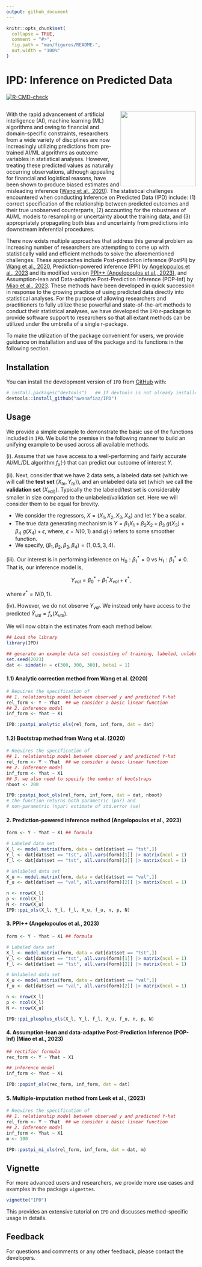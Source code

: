 ```yaml
---
output: github_document
---
```


<!-- README.md is generated from README.Rmd. Please edit that file -->

```r
knitr::opts_chunk$set(
  collapse = TRUE,
  comment = "#>",
  fig.path = "man/figures/README-",
  out.width = "100%"
)
```

# IPD: Inference on Predicted Data

<!-- badges: start -->
[![R-CMD-check](https://github.com/awanafiaz/IPD/actions/workflows/R-CMD-check.yaml/badge.svg)](https://github.com/awanafiaz/IPD/actions/workflows/R-CMD-check.yaml)
<!-- badges: end -->

## <img src="man/figures/IPD_LOGO.png" align="right" height="200" style="float:right; height:200px;">

With the rapid advancement of artificial intelligence (AI), machine learning (ML) algorithms and owing to financial and domain-specific constraints, researchers from a wide variety of disciplines are now increasingly utilizing predictions from pre-trained AI/ML algorithms as outcome variables in statistical analyses. However, treating these predicted values as naturally occurring observations, although appealing for financial and logistical reasons, have been shown to produce biased estimates and misleading inference ([Wang et al., 2020](https://www.pnas.org/doi/suppl/10.1073/pnas.2001238117)). The statistical challenges encountered when conducting Inference on Predicted Data (IPD) include: (1) correct specification of the relationship between predicted outcomes and their true unobserved counterparts, (2) accounting for the robustness of AI/ML models to resampling or uncertainty about the training data, and (3) appropriately propagating both bias and uncertainty from predictions into downstream inferential procedures.

There now exists multiple approaches that address this general problem as increasing number of researchers are attempting to come up with statistically valid and efficient methods to solve the aforementioned challenges. These approaches include Post-prediction inference (PostPI) by [Wang et al., 2020](https://www.pnas.org/doi/suppl/10.1073/pnas.2001238117), Prediction-powered inference (PPI) by [Angelopoulos et al., 2023](https://www.science.org/doi/10.1126/science.adi6000) and its modified version  [PPI++ (Angelopoulos et al., 2023)](https://arxiv.org/abs/2311.01453), and Assumption-lean and Data-adaptive Post-Prediction Inference (POP-Inf) by [Miao et al., 2023](https://arxiv.org/abs/2311.14220). These methods have been developed in quick succession in response to the growing practice of using predicted data directly into statistical analyses. For the purpose of allowing researchers and practitioners to fully utilize these powerful and state-of-the-art methods to conduct their statistical analyses, we have developed the `IPD` r-package to provide software support to researchers so that all extant methods can be utilized under the umbrella of a single r-package. 

To make the utilization of the package convenient for users, we provide guidance on installation and use of the package and its functions in the following section. 

## Installation

You can install the development version of `IPD` from [GitHub](https://github.com/) with:

```r
# install.packages("devtools")   ## If devtools is not already installed
devtools::install_github("awanafiaz/IPD")
```

## Usage

We provide a simple example to demonstrate the basic use of the functions included in `IPD`. We build the premise in the following manner to build an unifying example to be used across all available methods.

(i). Assume that we have access to a well-performing and fairly accurate AI/ML/DL algorithm $f_{\text{x}}(\cdot)$ that can predict our outcome of interest $Y$.

(ii). Next, consider that we have 2 data sets, a labeled data set (which we will call the **test set** $(X_{te}, Y_{te})$), and an unlabeled data set (which we call the **validation set** $(X_{val)}$). Typically the the labeled/test set is considerably smaller in size compared to the unlabeled/validation set. Here we will consider them to be equal for brevity. 
  
  - We consider the regressors, $X = (X_1, X_2, X_3, X_4)$ and let $Y$ be a scalar. 
  - The true data generating mechanism is $Y = \beta_1X_1 + \beta_2 X_2 + \beta_3 \ g(X_3) + \beta_4 \ g(X_4) + \epsilon,$ where, $\epsilon = N(0, 1)$ and $g(\cdot)$ refers to some smoother function. 
  - We specify, $(\beta_1, \beta_2, \beta_3, \beta_4) = (1, 0.5, 3, 4)$. 
  
  
(iii). Our interest is in performing inference on $H_0: \beta_1^* = 0$ vs $H_1: \beta_1^* \ne 0$. That is, our inference model is, 

$$
Y_{val} = \beta_0^* + \beta_1^* X_{val} + \epsilon^*,
$$

where $\epsilon^* = N(0, 1)$.

(iv). However, we do not observe $Y_{val}$. We instead only have access to the predicted $\hat Y_{val} = f_{\text{x}}(X_{val})$.

We will now obtain the estimates from each method below:

```r
## Load the library
library(IPD)

## generate an example data set consisting of training, labeled, unlabeled data
set.seed(2023)
dat <- simdat(n = c(300, 300, 300), beta1 = 1)
```

#### 1.1) Analytic correction method from Wang et al. (2020)

```r
# Requires the specification of 
## 1. relationship model between observed y and predicted Y-hat 
rel_form <- Y ~ Yhat  ## we consider a basic linear function
## 2. inference model
inf_form <- Yhat ~ X1

IPD::postpi_analytic_ols(rel_form, inf_form, dat = dat)
```

#### 1.2) Bootstrap method from Wang et al. (2020)

```r
# Requires the specification of 
## 1. relationship model between observed y and predicted Y-hat 
rel_form <- Y ~ Yhat  ## we consider a basic linear function
## 2. inference model
inf_form <- Yhat ~ X1
## 3. we also need to specify the number of bootstraps 
nboot <- 200

IPD::postpi_boot_ols(rel_form, inf_form, dat = dat, nboot)
# the function returns both parametric (par) and 
# non-parametric (npar) estimate of std.error (se)
```

#### 2. Prediction-powered inference method (Angelopoulos et al., 2023)

```r
form <- Y - Yhat ~ X1 ## formula

# Labeled data set
X_l <- model.matrix(form, data = dat[dat$set == "tst",]) 
Y_l <- dat[dat$set == "tst", all.vars(form)[1]] |> matrix(ncol = 1)
f_l <- dat[dat$set == "tst", all.vars(form)[2]] |> matrix(ncol = 1)

# Unlabeled data set
X_u <- model.matrix(form, data = dat[dat$set == "val",])
f_u <- dat[dat$set == "val", all.vars(form)[2]] |> matrix(ncol = 1)

n <- nrow(X_l)
p <- ncol(X_l)
N <- nrow(X_u)
IPD::ppi_ols(X_l, Y_l, f_l, X_u, f_u, n, p, N)
```

#### 3. PPI++ (Angelopoulos et al., 2023)

```r
form <- Y - Yhat ~ X1 ## formula

# Labeled data set
X_l <- model.matrix(form, data = dat[dat$set == "tst",])
Y_l <- dat[dat$set == "tst", all.vars(form)[1]] |> matrix(ncol = 1)
f_l <- dat[dat$set == "tst", all.vars(form)[2]] |> matrix(ncol = 1)

# Unlabeled data set
X_u <- model.matrix(form, data = dat[dat$set == "val",])
f_u <- dat[dat$set == "val", all.vars(form)[2]] |> matrix(ncol = 1)

n <- nrow(X_l)
p <- ncol(X_l)
N <- nrow(X_u)

IPD::ppi_plusplus_ols(X_l, Y_l, f_l, X_u, f_u, n, p, N)
```

#### 4. Assumption-lean and data-adaptive Post-Prediction Inference (POP-Inf) (Miao et al., 2023)

```r
## rectifier formula
rec_form <- Y - Yhat ~ X1

## inference model 
inf_form <- Yhat ~ X1

IPD::popinf_ols(rec_form, inf_form, dat = dat)
```


#### 5. Multiple-imputation method from Leek et al., (2023)

```r
# Requires the specification of 
## 1. relationship model between observed y and predicted Y-hat 
rel_form <- Y ~ Yhat  ## we consider a basic linear function
## 2. inference model
inf_form <- Yhat ~ X1
m <- 100

IPD::postpi_mi_ols(rel_form, inf_form, dat = dat, m)
```



## Vignette 

For more advanced users and researchers, we provide more use cases and examples in the package `vignettes`. 

```r
vignette("IPD")
```

This provides an extensive tutorial on `IPD` and discusses method-specific usage in details.

## Feedback

For questions and comments or any other feedback, please contact the developers.



